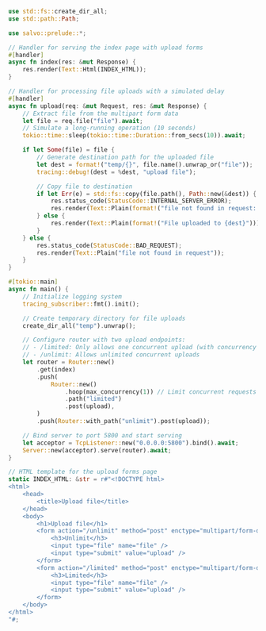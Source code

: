 ```rust  title="concurrency-limiter/src/main.rs"
use std::fs::create_dir_all;
use std::path::Path;

use salvo::prelude::*;

// Handler for serving the index page with upload forms
#[handler]
async fn index(res: &mut Response) {
    res.render(Text::Html(INDEX_HTML));
}

// Handler for processing file uploads with a simulated delay
#[handler]
async fn upload(req: &mut Request, res: &mut Response) {
    // Extract file from the multipart form data
    let file = req.file("file").await;
    // Simulate a long-running operation (10 seconds)
    tokio::time::sleep(tokio::time::Duration::from_secs(10)).await;

    if let Some(file) = file {
        // Generate destination path for the uploaded file
        let dest = format!("temp/{}", file.name().unwrap_or("file"));
        tracing::debug!(dest = %dest, "upload file");

        // Copy file to destination
        if let Err(e) = std::fs::copy(file.path(), Path::new(&dest)) {
            res.status_code(StatusCode::INTERNAL_SERVER_ERROR);
            res.render(Text::Plain(format!("file not found in request: {e}")));
        } else {
            res.render(Text::Plain(format!("File uploaded to {dest}")));
        }
    } else {
        res.status_code(StatusCode::BAD_REQUEST);
        res.render(Text::Plain("file not found in request"));
    }
}

#[tokio::main]
async fn main() {
    // Initialize logging system
    tracing_subscriber::fmt().init();

    // Create temporary directory for file uploads
    create_dir_all("temp").unwrap();

    // Configure router with two upload endpoints:
    // - /limited: Only allows one concurrent upload (with concurrency limiter)
    // - /unlimit: Allows unlimited concurrent uploads
    let router = Router::new()
        .get(index)
        .push(
            Router::new()
                .hoop(max_concurrency(1)) // Limit concurrent requests to 1
                .path("limited")
                .post(upload),
        )
        .push(Router::with_path("unlimit").post(upload));

    // Bind server to port 5800 and start serving
    let acceptor = TcpListener::new("0.0.0.0:5800").bind().await;
    Server::new(acceptor).serve(router).await;
}

// HTML template for the upload forms page
static INDEX_HTML: &str = r#"<!DOCTYPE html>
<html>
    <head>
        <title>Upload file</title>
    </head>
    <body>
        <h1>Upload file</h1>
        <form action="/unlimit" method="post" enctype="multipart/form-data">
            <h3>Unlimit</h3>
            <input type="file" name="file" />
            <input type="submit" value="upload" />
        </form>
        <form action="/limited" method="post" enctype="multipart/form-data">
            <h3>Limited</h3>
            <input type="file" name="file" />
            <input type="submit" value="upload" />
        </form>
    </body>
</html>
"#;

```